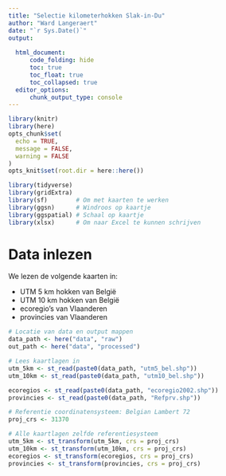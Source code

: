 ```yaml
---
title: "Selectie kilometerhokken Slak-in-Du"
author: "Ward Langeraert"
date: "`r Sys.Date()`"
output: 
  
  html_document:
      code_folding: hide
      toc: true
      toc_float: true
      toc_collapsed: true
  editor_options:
      chunk_output_type: console
---
```


```r
library(knitr)
library(here)
opts_chunk$set(
  echo = TRUE,
  message = FALSE,
  warning = FALSE
)
opts_knit$set(root.dir = here::here())

library(tidyverse)
library(gridExtra)
library(sf)        # Om met kaarten te werken
library(ggsn)      # Windroos op kaartje
library(ggspatial) # Schaal op kaartje
library(xlsx)      # Om naar Excel te kunnen schrijven
```

# Data inlezen

We lezen de volgende kaarten in: 

- UTM 5 km hokken van België
- UTM 10 km hokken van België
- ecoregio's van Vlaanderen
- provincies van Vlaanderen

```r
# Locatie van data en output mappen
data_path <- here("data", "raw")
out_path <- here("data", "processed")

# Lees kaartlagen in
utm_5km <- st_read(paste0(data_path, "utm5_bel.shp"))
utm_10km <- st_read(paste0(data_path, "utm10_bel.shp"))

ecoregios <- st_read(paste0(data_path, "ecoregio2002.shp"))
provincies <- st_read(paste0(data_path, "Refprv.shp"))

# Referentie coordinatensysteem: Belgian Lambert 72
proj_crs <- 31370

# Alle kaartlagen zelfde referentiesysteem
utm_5km <- st_transform(utm_5km, crs = proj_crs)
utm_10km <- st_transform(utm_10km, crs = proj_crs)
ecoregios <- st_transform(ecoregios, crs = proj_crs)
provincies <- st_transform(provincies, crs = proj_crs)
```
